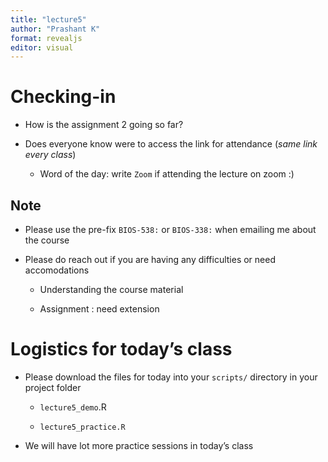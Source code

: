```yaml
---
title: "lecture5"
author: "Prashant K"
format: revealjs
editor: visual
---
```


# Checking-in

-   How is the assignment 2 going so far?

-   Does everyone know were to access the link for attendance (*same link every class*)

    -   Word of the day: write `Zoom` if attending the lecture on zoom :)

## Note

-   Please use the pre-fix `BIOS-538:` or `BIOS-338:` when emailing me about the course

-   Please do reach out if you are having any difficulties or need accomodations

    -   Understanding the course material

    -   Assignment : need extension

# Logistics for today's class

-   Please download the files for today into your `scripts/` directory in your project folder

    -   `lecture5_demo`.R

    -   `lecture5_practice.R`

-   We will have lot more practice sessions in today's class
